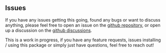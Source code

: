 
<Meta title="INTRODUCTION/Issues & Discussions" />

## Issues
If you have any issues getting this going, found any bugs or want to discuss anything, please feel free to open an issue on the [github repository](https://github.com/shannonhochkins/ha-component-kit/issues), or open up a discussion on the [github discussions](https://github.com/shannonhochkins/ha-component-kit/discussions).

This is a work in progress, if you have any feature requests, issues installing / using this package or simply just have questions, feel free to reach out!
